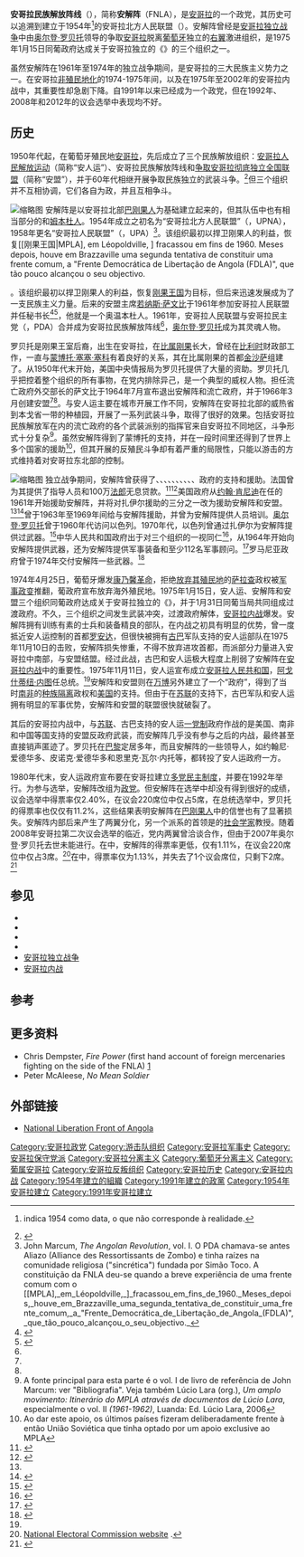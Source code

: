{{Infobox Political party
|country = 安哥拉
|name = 安哥拉民族解放阵线
|name_english = National Liberation Front of Angola
|name_native = Frente Nacional de Libertação de Angola
|colorcode = yellow
|logo = [[Image:Bandeira_da_FNLA.svg|200px]]
|leader = 
|president = [[奥尔登·罗贝托|奥尔登·罗贝托]]
|chairperson =
|spokesperson =
|leader1_name =
|foundation = 1954（UPNA）<br />1959（UPA）<br />1961（FNLA游击运动）<br />1992（政党）
|dissolution =
|headquarters = [[罗安达|罗安达]]
|newspaper =
|youth_wing = 
|membership_year =
|membership =
|ideology = [[公民民族主义|公民民族主义]]<ref name="Projet de Societé"/><ref name="Projet de Societé"/><br>[[基督教民主主义|基督教民主主义]]<ref name="Projet de Societé">[http://www.fnla.net/projet.html Projet de Societé] {{Wayback|url=http://www.fnla.net/projet.html |date=20100805190345 }}, official FNLA website (French and Portuguese)</ref><br>[[保守主义|保守主义]]<ref>{{Cite web |url=http://www.consuladodeangola.org/index.php?option=com_content&task=view&id=13&Itemid=27 |title=Consulado Geral de Angola |access-date=2015-02-26 |archive-date=2013-11-03 |archive-url=https://web.archive.org/web/20131103123040/http://www.consuladodeangola.org/index.php?option=com_content&task=view&id=13&Itemid=27 |dead-url=no }}</ref>
|position = [[中間偏右|中間偏右]]
|national =
|international = 
|colors =
|seats1_title = [[安哥拉国民议会|国会]]
|seats1 = {{Composition bar|2|220|hex=#EEEE00}}
|website = [http://www.fnla.net/ http://www.fnla.net/]
|flag =
|footnotes = 
}}

'''安哥拉民族解放阵线'''（{{lang-pt|Frente Nacional de Libertação de Angola}}），简称'''安解阵'''（FNLA），是[[安哥拉|安哥拉]]的一个政党，其历史可以追溯到建立于1954年<ref>{{cite web|url=http://www.fnla.net/histoire.html|title=História do FNLA|autor=|data=|publisher=Site da FNLA|accessdate=2011-01-19|archive-url=https://web.archive.org/web/20091213173822/http://www.fnla.net/histoire.html|archive-date=2009-12-13|dead-url=yes}} indica 1954 como data, o que não corresponde à realidade.</ref>的安哥拉北方人民联盟（{{lang|pt|União das Populações do Norte de Angola}}）。安解阵曾经是[[安哥拉独立战争|安哥拉独立战争]]中由[[奥尔登·罗贝托|奥尔登·罗贝托]]领导的争取[[安哥拉|安哥拉]]脱离[[葡萄牙|葡萄牙]]独立的[[右翼|右翼]]激进组织，是1975年1月15日同葡政府达成关于安哥拉独立的《{{le|阿沃尔协议|Alvor Agreement}}》的三个组织之一。

虽然安解阵在1961年至1974年的独立战争期间，是安哥拉的三大民族主义势力之一。在安哥拉[[非殖民地化|非殖民地化]]的1974-1975年间，以及在1975年至2002年的安哥拉内战中，其重要性却急剧下降。自1991年以来已经成为一个政党，但在1992年、2008年和2012年的议会选举中表现均不好。

== 历史 ==
1950年代起，在葡萄牙殖民地[[安哥拉|安哥拉]]，先后成立了三个民族解放组织：[[安哥拉人民解放运动|安哥拉人民解放运动]]（简称“安人运”）、安哥拉民族解放阵线和[[争取安哥拉彻底独立全国联盟|争取安哥拉彻底独立全国联盟]]（简称“安盟”），并于60年代相继开展争取民族独立的武装斗争。<ref name=wjb>{{Citeweb|title=安哥拉国家概况|url=http://wcm.fmprc.gov.cn/pub/chn/gxh/cgb/gj/fz/1206_2/|publisher=中华人民共和国外交部|date=2008-02-26|accessdate=2015-02-25|deadurl=yes|archiveurl=https://web.archive.org/web/20150225105855/http://wcm.fmprc.gov.cn/pub/chn/gxh/cgb/gj/fz/1206_2/|archivedate=2015-02-25}}</ref>但三个组织并不互相协调，它们各自为政，并且互相争斗。

[[File:EmblemaUPA.jpg|缩略图]]
安解阵是以安哥拉北部[[巴刚果人|巴刚果人]]为基础建立起来的，但其队伍中也有相当部分的{{le|奥温本杜人|Ovimbundu}}和[[安本杜人|姆本杜人]]。1954年成立之初名为“安哥拉北方人民联盟”（{{lang|pt|União das Populações do Norte de Angola}}，UPNA），1958年更名“安哥拉人民联盟”（{{lang|pt|União das Populações de Angola}}，UPA）<ref name=john> John Marcum, ''The Angolan Revolution'', vol. I. O PDA chamava-se antes Aliazo (Alliance des Ressortissants de Zombo) e tinha raízes na comunidade religiosa ("sincrética") fundada por Simão Toco. A constituição da FNLA deu-se quando a breve experiência de uma frente comum com o [[MPLA],_em_Léopoldville,_]_fracassou_em_fins_de_1960._Meses_depois,_houve_em_Brazzaville_uma_segunda_tentativa_de_constituir_uma_frente_comum,_a_"Frente_Democrática_de_Libertação_de_Angola_(FDLA)",_que_tão_pouco_alcançou_o_seu_objectivo._</ref>。该组织最初以捍卫刚果人的利益，恢复[[刚果王国|MPLA], em Léopoldville, ] fracassou em fins de 1960. Meses depois, houve em Brazzaville uma segunda tentativa de constituir uma frente comum, a "Frente Democrática de Libertação de Angola (FDLA)", que tão pouco alcançou o seu objectivo. </ref>。该组织最初以捍卫刚果人的利益，恢复[[刚果王国]]为目标，但后来迅速发展成为了一支民族主义力量。后来的安盟主席[[若纳斯·萨文比|若纳斯·萨文比]]于1961年参加安哥拉人民联盟并任秘书长<ref name=xh02>{{citeweb |title=安盟前主席若纳斯.萨文比 |url=http://news.xinhuanet.com/newscenter/2002-02/24/content_288190.htm |publisher=新华网 |access-date=2015-02-25 |archive-date=2004-09-11 |archive-url=https://web.archive.org/web/20040911034335/http://news.xinhuanet.com/newscenter/2002-02/24/content_288190.htm |dead-url=no }}</ref><ref name=nf02>{{citeweb |title=若纳斯·萨文比：西南非洲乱世枭雄被击毙 |url=http://www.southcn.com/news/international/newsman/200202250667.htm |publisher=南方网 |access-date=2015-02-25 |archive-date=2016-03-04 |archive-url=https://web.archive.org/web/20160304200520/http://www.southcn.com/news/international/newsman/200202250667.htm |dead-url=no }}</ref>，他就是一个奥温本杜人。1961年，安哥拉人民联盟与安哥拉民主党（{{lang|pt|Partido Democrático de Angola}}，PDA）合并成为安哥拉民族解放阵线<ref name=john/>，[[奥尔登·罗贝托|奥尔登·罗贝托]]成为其灵魂人物。

罗贝托是刚果王室后裔，出生在安哥拉，在[[比属刚果|比属刚果]]长大，曾经在[[比利时|比利时]]财政部工作，一直与[[蒙博托·塞塞·塞科|蒙博托·塞塞·塞科]]有着良好的关系，其在比属刚果的首都[[金沙萨|金沙萨]]组建了{{le|安哥拉流亡革命政府|Revolutionary Government of Angola in Exile}}。从1950年代末开始，美国中央情报局为罗贝托提供了大量的资助。罗贝托几乎把控着整个组织的所有事物，在党内排除异己，是一个典型的威权人物。担任流亡政府外交部长的萨文比于1964年7月宣布退出安解阵和流亡政府，并于1966年3月创建安盟<ref name=xh02/><ref name=nf02/>。与安人运主要在城市开展工作不同，安解阵在安哥拉北部的威热省到本戈省一带的种植园，开展了一系列武装斗争，取得了很好的效果。包括安哥拉民族解放军在内的流亡政府的各个武装派别的指挥官来自安哥拉不同地区，斗争形式十分复杂<ref> A fonte principal para esta parte é o vol. I de livro de referência de John Marcum: ver "Bibliografia". Veja também Lúcio Lara (org.), ''Um amplo movimento: Itinerário do MPLA através de documentos de Lúcio Lara'', especialmente o vol. II ''(1961-1962)'', Luanda: Ed. Lúcio Lara, 2006</ref>。虽然安解阵得到了蒙博托的支持，并在一段时间里还得到了世界上多个国家的援助<ref> Ao dar este apoio, os últimos países fizeram deliberadamente frente à então União Soviética que tinha optado por um apoio exclusive ao MPLA</ref>，但其开展的反殖民斗争却有着严重的局限性，只能以游击的方式维持着对安哥拉东北部的控制。

[[File:F.N.L.A._in_Zaïre.jpg|缩略图]]
独立战争期间，安解阵曾获得了{{flag|阿尔及利亚}}、{{flag|法国}}、{{flag|加纳}}、{{flag|以色列}}、{{flag|PRC}}、{{flag|Romania|1965}}、{{flag|South Africa|1928}}、{{flag|突尼斯}}、{{flag|USA}}、{{flag|西德}}、{{flag|扎伊尔}}政府的支持和援助。法国曾为其提供了指导人员和100万[[法郎|法郎]]无息贷款。<ref name="foreign">{{cite book|last=AlʻAmin Mazrui|first=Ali|year=1977|title=The Warrior Tradition in Modern Africa|pages=226–228}}</ref><ref name="algeriaandghana">{{cite book|last=Walker|first=John Frederick|year=2004|title=A Certain Curve of Horn: The Hundred-Year Quest for the Giant Sable Antelope of Angola|url=https://archive.org/details/certaincurveofho0000walk|page=[https://archive.org/details/certaincurveofho0000walk/page/143 143]}}</ref>美国政府从[[约翰·肯尼迪|约翰·肯尼迪]]在任的1961年开始援助安解阵，并将对扎伊尔援助的三分之一改为援助安解阵和安盟。<ref name="foreign"/><ref name="kennedy">{{cite book|last=Wright|first=George|year=1997|title=The Destruction of a Nation: United States Policy Towards Angola Since 1945|url=https://archive.org/details/destructionofnat0000wrig|page=[https://archive.org/details/destructionofnat0000wrig/page/9 9]}}</ref>{{le|以色列政府|Israeli government}}曾于1963年至1969年间给与安解阵援助，并曾为安解阵提供人员培训。[[奥尔登·罗贝托|奥尔登·罗贝托]]曾于1960年代访问以色列。1970年代，以色列曾通过扎伊尔为安解阵提供过武器。<ref name="israel">{{cite book|last=Beit-Hallahmi|first=Benjamin|title=The Israeli Connection: Whom Israel Arms and Why|url=https://archive.org/details/israeliconnectio00beit|page=[https://archive.org/details/israeliconnectio00beit/page/65 65]|year=1988}}</ref>中华人民共和国政府出于对三个组织的一视同仁<ref>{{cite book|author1=钱其琛|author2=王泰平|author3=张光佑|author4=马可铮|title=新中国外交50年|year=1999|publisher=北京出版社|volume=2}}</ref>{{Rp|702}}，从1964年开始向安解阵提供武器，还为安解阵提供军事装备和至少112名军事顾问。<ref name="prc">{{cite book|last=B. MacDonald|first=Scott|year=1993|title=European Destiny, Atlantic Transformations: Portuguese Foreign Policy Under the Second Republic: 1974–1992|url=https://archive.org/details/europeandestinya0000macd|page=[https://archive.org/details/europeandestinya0000macd/page/56 56]}}</ref>罗马尼亚政府曾于1974年交付安解阵一些武器。<ref name="uspolicy">{{cite book|last=Wright|first=George|year=1997|title=The Destruction of a Nation: United States Policy Towards Angola Since 1945|url=https://archive.org/details/destructionofnat0000wrig|page=[https://archive.org/details/destructionofnat0000wrig/page/57 57]}}</ref>

1974年4月25日，葡萄牙爆发[[康乃馨革命|康乃馨革命]]，拒绝[[非殖民地化|放弃其殖民地]]的[[萨拉查|萨拉查]]政权被[[军事政变|军事政变]]推翻，葡政府宣布放弃海外殖民地。1975年1月15日，安人运、安解阵和安盟三个组织同葡政府达成关于安哥拉独立的《{{le|阿沃尔协议|Alvor Agreement}}》，并于1月31日同葡当局共同组成过渡政府。不久，三个组织之间发生武装冲突，过渡政府解体，[[安哥拉内战|安哥拉内战]]爆发。安解阵拥有训练有素的士兵和装备精良的部队，在内战之初具有明显的优势，曾一度抵近安人运控制的首都[[罗安达|罗安达]]，但很快被拥有[[古巴|古巴]]军队支持的安人运部队在1975年11月10日的{{le|吉方刚多战役|Battle of Quifangondo}}击败，安解阵损失惨重，不得不放弃进攻首都，而派部分力量进入安哥拉中南部，与安盟结盟。经过此战，古巴和安人运极大程度上削弱了安解阵在[[安哥拉内战|安哥拉内战]]中的重要性。1975年11月11日，安人运宣布成立[[安哥拉人民共和国|安哥拉人民共和国]]，[[阿戈什蒂纽·内图|阿戈什蒂纽·内图]]任总统。<ref name=wjb/>安解阵和安盟则在[[万博|万博]]另外建立了一个“政府”，得到了当时[[南非|南非]]的[[种族隔离|种族隔离]]政权和[[美国|美国]]的支持。但由于在[[苏联|苏联]]的支持下，古巴军队和安人运拥有明显的军事优势，安解阵和安盟的联盟很快就破裂了。

其后的安哥拉内战中，与[[苏联|苏联]]、古巴支持的安人运[[一党制|一党制]]政府作战的是美国、南非和中国等国支持的安盟反政府武装，而安解阵几乎没有参与之后的内战，最终甚至直接销声匿迹了。罗贝托在[[巴黎|巴黎]]定居多年，而且安解阵的一些领导人，如约翰尼·爱德华多、皮诺克·爱德华多和恩里克·瓦尔·内托等，都转投了安人运政府一方。

1980年代末，安人运政府宣布要在安哥拉建立[[多党制|多党民主制度]]，并要在1992年举行{{le|1992年安哥拉大选|Angolan general election, 1992|安哥拉首次多党选举}}。为参与选举，安解阵改组为[[政党|政党]]。但安解阵在选举中却没有得到很好的成绩，议会选举中得票率仅2.40%，在议会220席位中仅占5席，在总统选举中，罗贝托的得票率也仅仅有11.2%，这些结果表明安解阵在[[巴刚果人|巴刚果人]]中的信誉也有了显著损失。安解阵内部后来产生了两翼分化，另一个派系的首领是{{le|阿戈什蒂纽·内图大学|Agostinho Neto University}}的[[社会学家|社会学家]]{{le|卢卡斯·冈达|Lucas Ngonda}}教授。随着2008年安哥拉第二次议会选举的临近，党内两翼曾洽谈合作，但由于2007年奥尔登·罗贝托去世未能进行。在{{le|2008年安哥拉议会选举|Angolan parliamentary election, 2008}}中，安解阵的得票率更低，仅有1.11%，在议会220席位中仅占3席。<ref>[http://www.cne.ao/ National Electoral Commission website] {{Wayback|url=http://www.cne.ao/ |date=20080419071220 }} {{pt icon}}.</ref>在{{le|2012年安哥拉议会选举|Angolan legislative election, 2012|2012年的选举}}中，得票率仅为1.13%，并失去了1个议会席位，只剩下2席。<ref>{{Cite web |url=http://www.eleicoes2012.cne.ao/paginas/paginas/dat99/DLG999999.htm |title=National Election Commission |access-date=2015-02-26 |archive-date=2012-09-03 |archive-url=https://web.archive.org/web/20120903232012/http://www.eleicoes2012.cne.ao/paginas/paginas/dat99/DLG999999.htm |dead-url=yes }}</ref>

== 参见 ==
* {{le|安哥拉流亡革命政府|Revolutionary Government of Angola in Exile}}
* {{le|非洲独立运动|African independence movements}}
* {{le|罗安达审判|Luanda Trial}}
* {{le|科斯塔斯·乔治乌|Costas Georgiou|卡兰“上校”}}
* [[安哥拉独立战争|安哥拉独立战争]]
* [[安哥拉内战|安哥拉内战]]

== 参考 ==
{{reflist|2}}

== 更多资料 ==
*Chris Dempster, ''Fire Power'' (first hand account of foreign mercenaries fighting on the side of the FNLA) [http://www.manchestereveningnews.co.uk/news/s/227/227121_mercenary_past_of_shamed_councillor.html] {{Wayback|url=http://www.manchestereveningnews.co.uk/news/s/227/227121_mercenary_past_of_shamed_councillor.html |date=20080706180922 }}
*Peter McAleese, ''No Mean Soldier''

== 外部链接 ==
*{{pt icon}} {{fr icon}} [https://web.archive.org/web/20080921203504/http://www.fnla.net/ National Liberation Front of Angola]

[[Category:安哥拉政党|Category:安哥拉政党]]
[[Category:游击队组织|Category:游击队组织]]
[[Category:安哥拉军事史|Category:安哥拉军事史]]
[[Category:安哥拉保守党派|Category:安哥拉保守党派]]
[[Category:安哥拉分离主义|Category:安哥拉分离主义]]
[[Category:葡萄牙分离主义|Category:葡萄牙分离主义]]
[[Category:葡属安哥拉|Category:葡属安哥拉]]
[[Category:安哥拉反叛组织|Category:安哥拉反叛组织]]
[[Category:安哥拉历史|Category:安哥拉历史]]
[[Category:安哥拉内战|Category:安哥拉内战]]
[[Category:1954年建立的組織|Category:1954年建立的組織]]
[[Category:1991年建立的政黨|Category:1991年建立的政黨]]
[[Category:1954年安哥拉建立|Category:1954年安哥拉建立]]
[[Category:1991年安哥拉建立|Category:1991年安哥拉建立]]